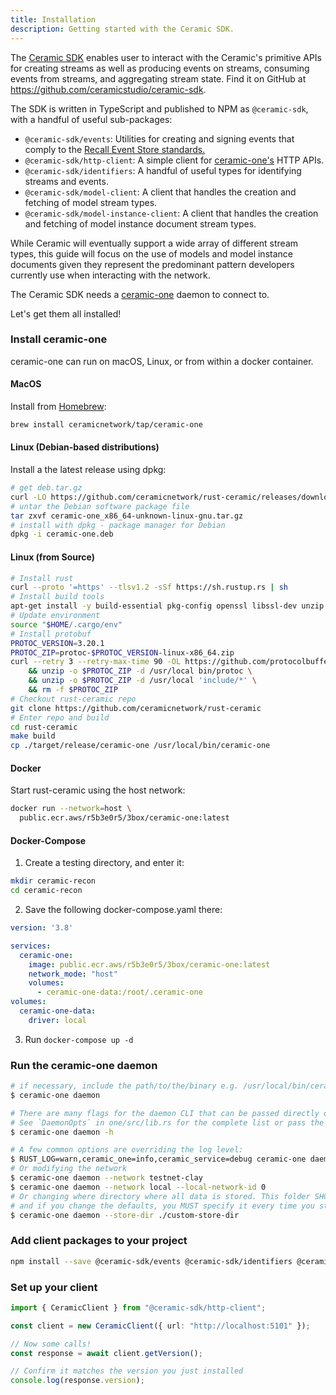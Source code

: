 ```yaml
---
title: Installation
description: Getting started with the Ceramic SDK.
---
```


The [Ceramic SDK](https://github.com/ceramicstudio/ceramic-sdk) enables user to interact with the
Ceramic's primitive APIs for creating streams as well as producing events on streams, consuming
events from streams, and aggregating stream state. Find it on GitHub at
https://github.com/ceramicstudio/ceramic-sdk.

The SDK is written in TypeScript and published to NPM as `@ceramic-sdk`, with a handful of useful
sub-packages:

- `@ceramic-sdk/events`: Utilities for creating and signing events that comply to the
  [Recall Event Store standards.](https://developers.ceramic.network/docs/protocol/js-ceramic/streams/event-log)
- `@ceramic-sdk/http-client`: A simple client for
  [ceramic-one's](https://github.com/ceramicnetwork/rust-ceramic) HTTP APIs.
- `@ceramic-sdk/identifiers`: A handful of useful types for identifying streams and events.
- `@ceramic-sdk/model-client`: A client that handles the creation and fetching of model stream
  types.
- `@ceramic-sdk/model-instance-client`: A client that handles the creation and fetching of model
  instance document stream types.

<Callout>
  While Ceramic will eventually support a wide array of different stream types,
  this guide will focus on the use of models and model instance documents given
  they represent the predominant pattern developers currently use when
  interacting with the network.
</Callout>

The Ceramic SDK needs a [ceramic-one](https://github.com/ceramicnetwork/rust-ceramic) daemon to
connect to.

Let's get them all installed!

<Steps>

<Step>

### Install ceramic-one

ceramic-one can run on macOS, Linux, or from within a docker container.

#### MacOS

Install from [Homebrew](https://brew.sh/):

```bash
brew install ceramicnetwork/tap/ceramic-one
```

#### Linux (Debian-based distributions)

Install a the latest release using dpkg:

```bash
# get deb.tar.gz
curl -LO https://github.com/ceramicnetwork/rust-ceramic/releases/download/latest/ceramic-one_x86_64-unknown-linux-gnu.tar.gz
# untar the Debian software package file
tar zxvf ceramic-one_x86_64-unknown-linux-gnu.tar.gz
# install with dpkg - package manager for Debian
dpkg -i ceramic-one.deb
```

#### Linux (from Source)

```bash
# Install rust
curl --proto '=https' --tlsv1.2 -sSf https://sh.rustup.rs | sh
# Install build tools
apt-get install -y build-essential pkg-config openssl libssl-dev unzip
# Update environment
source "$HOME/.cargo/env"
# Install protobuf
PROTOC_VERSION=3.20.1
PROTOC_ZIP=protoc-$PROTOC_VERSION-linux-x86_64.zip
curl --retry 3 --retry-max-time 90 -OL https://github.com/protocolbuffers/protobuf/releases/download/v$PROTOC_VERSION/$PROTOC_ZIP \
    && unzip -o $PROTOC_ZIP -d /usr/local bin/protoc \
    && unzip -o $PROTOC_ZIP -d /usr/local 'include/*' \
    && rm -f $PROTOC_ZIP
# Checkout rust-ceramic repo
git clone https://github.com/ceramicnetwork/rust-ceramic
# Enter repo and build
cd rust-ceramic
make build
cp ./target/release/ceramic-one /usr/local/bin/ceramic-one
```

#### Docker

Start rust-ceramic using the host network:

```bash
docker run --network=host \
  public.ecr.aws/r5b3e0r5/3box/ceramic-one:latest
```

#### Docker-Compose

1. Create a testing directory, and enter it:

```bash
mkdir ceramic-recon
cd ceramic-recon
```

2. Save the following docker-compose.yaml there:

```YAML
version: '3.8'

services:
  ceramic-one:
    image: public.ecr.aws/r5b3e0r5/3box/ceramic-one:latest
    network_mode: "host"
    volumes:
      - ceramic-one-data:/root/.ceramic-one
volumes:
  ceramic-one-data:
    driver: local
```

3. Run `docker-compose up -d`

</Step>

<Step>

### Run the ceramic-one daemon

```bash
# if necessary, include the path/to/the/binary e.g. /usr/local/bin/ceramic-one or ./target/release/ceramic-one
$ ceramic-one daemon

# There are many flags for the daemon CLI that can be passed directly or set as environment variables.
# See `DaemonOpts` in one/src/lib.rs for the complete list or pass the -h flag
$ ceramic-one daemon -h

# A few common options are overriding the log level:
$ RUST_LOG=warn,ceramic_one=info,ceramic_service=debug ceramic-one daemon
# Or modifying the network
$ ceramic-one daemon --network testnet-clay
$ ceramic-one daemon --network local --local-network-id 0
# Or changing where directory where all data is stored. This folder SHOULD be backed up in production
# and if you change the defaults, you MUST specify it every time you start the daemon.
$ ceramic-one daemon --store-dir ./custom-store-dir
```

</Step>

<Step>

### Add client packages to your project

```bash
npm install --save @ceramic-sdk/events @ceramic-sdk/identifiers @ceramic-sdk/http-client
```

</Step>

<Step>

### Set up your client

```typescript
import { CeramicClient } from "@ceramic-sdk/http-client";

const client = new CeramicClient({ url: "http://localhost:5101" });

// Now some calls!
const response = await client.getVersion();

// Confirm it matches the version you just installed
console.log(response.version);
```

</Step>

</Steps>

